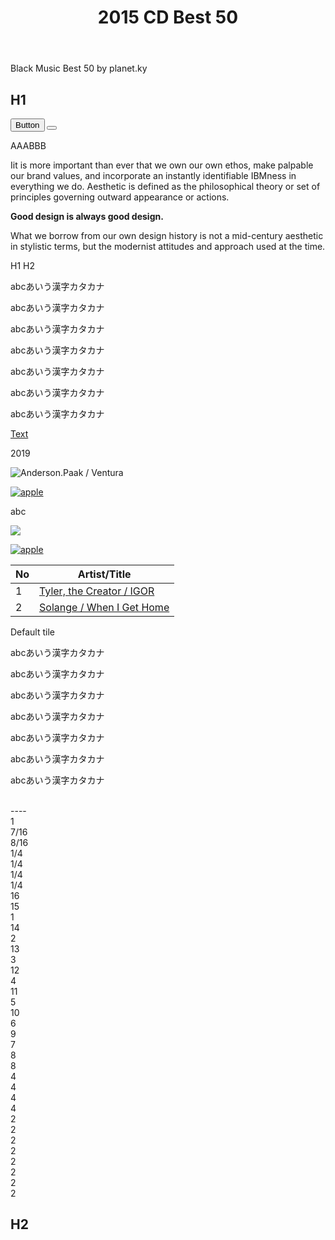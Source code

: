 ﻿---
title: 2015 CD Best 50
tabs: ["2019", "2018", "2017", "2016"]
description: 2018 Black Music Best 50 by planet.ky
---





<PageDescription>

Black Music Best 50 by planet.ky

</PageDescription>

<h2>H1</h2>
<Button renderIcon={Add16}>Button</Button>
<button>
  <Airplane aria-label="Add" />
</button>

<SliderJS value="4" />

AAA<Search16 />BBB

<Airplane />
<Add24 />

<Slider1 />

<Row>
<Column colMd={5} colLg={8}>

Iit is more important than ever that we own our own ethos, make palpable our brand values, and incorporate an instantly identifiable IBMness in everything we do.
Aesthetic is defined as the philosophical theory or set of principles governing outward appearance or actions.

</Column>
<Column colMd={2} colLg={3} offsetMd={1} offsetLg={1}>
<Aside aria-label="Example aside">

**Good design is always good design.**

What we borrow from our own design history is not a mid-century aesthetic in stylistic terms, but the modernist attitudes and approach used at the time.

</Aside>
<AnchorLinks small>
  <AnchorLink>H1</AnchorLink>
  <AnchorLink>H2</AnchorLink>
</AnchorLinks>
</Column>
</Row>

<p className="p100">abcあいう漢字カタカナ</p>
<p className="p200">abcあいう漢字カタカナ</p>
<p className="p300">abcあいう漢字カタカナ</p>
<p className="p400">abcあいう漢字カタカナ</p>
<p className="p500">abcあいう漢字カタカナ</p>
<p className="p600">abcあいう漢字カタカナ</p>
<p className="p700">abcあいう漢字カタカナ</p>

[Text](/2019)

<Link to="/best50/2019/">2019</Link>

![Anderson.Paak / Ventura](./planetkylogo.gif)

<Row>
<Column>

[![apple](../../images/badge.jpg)](https://apple.co/3hIiFfz)

abc

</Column>
</Row>

<a href="https://apple.co/3hIiFfz">
  <img src="../../images/badge.jpg" />
</a>

[![apple](../../images/badge.jpg)](https://apple.co/3hIiFfz)

<Title>2018 Black Music Best 50</Title>

| No  | Artist/Title                                                  |
| --- | ------------------------------------------------------------- |
| 1   | [Tyler, the Creator / IGOR](http://planetky.com/tyler4.htm)   |
| 2   | [Solange / When I Get Home](http://planetky.com/solange4.htm) |

<Tile>Default tile</Tile>

<Search id="search-1" placeHolderText="Search" />

<p className="p100">abcあいう漢字カタカナ</p>
<p className="p200">abcあいう漢字カタカナ</p>
<p className="p300">abcあいう漢字カタカナ</p>
<p className="p400">abcあいう漢字カタカナ</p>
<p className="p500">abcあいう漢字カタカナ</p>
<p className="p600">abcあいう漢字カタカナ</p>
<p className="p700">abcあいう漢字カタカナ</p>

<div className="some-container">
  <Slider
    hideTextInput
    ariaLabelInput="Label for slider value"
    id="slider"
    labelText="Soul  ---   hip-hop"
    max={metadata.maxValue}
    min={1}
    step={1}
    stepMuliplier={4}
    value={3}
  />
</div>
<br />
<a>----</a>
<div className="bx--grid bx--grid--full-width ">
  <div className="bx--row ">
    <div className="bx--col-lg-16 bx--left--border">1</div>
  </div>
  <div className="bx--row ">
    <div className="bx--col-md-4 bx--col-lg-7">7/16</div>
    <div className="bx--col-md-4 bx--offset-lg-1 bx--col-lg-8">8/16</div>
  </div>
  <div className="bx--row ">
    <div className="bx--col-md-4 bx--col-lg-4">1/4</div>
    <div className="bx--col-md-4 bx--col-lg-4">1/4</div>
    <div className="bx--col-md-4 bx--col-lg-4">1/4</div>
    <div className="bx--col-md-4 bx--col-lg-4">1/4</div>
  </div>
</div>
<div className="bx--grid">
  <div className="bx--row">
    <div className="bx--col-lg-16">16</div>
  </div>
  <div className="bx--row">
    <div className="bx--col-lg-15 bx--col-md-7 bx--col-sm-3">15</div>
    <div className="bx--col-sm-1 bx--col-md-1 bx--col-lg-1">1</div>
  </div>
  <div className="bx--row">
    <div className="bx--col-lg-14 bx--col-md-6">14</div>
    <div className="bx--col-lg-2 bx--col-md-2">2</div>
  </div>
  <div className="bx--row">
    <div className="bx--col-lg-13 bx--col-md-5">13</div>
    <div className="bx--col-lg-3 bx--col-md-3">3</div>
  </div>
  <div className="bx--row">
    <div className="bx--col-lg-12">12</div>
    <div className="bx--col-lg-4">4</div>
  </div>
  <div className="bx--row">
    <div className="bx--col-lg-11">11</div>
    <div className="bx--col-lg-5">5</div>
  </div>
  <div className="bx--row">
    <div className="bx--col-lg-10">10</div>
    <div className="bx--col-lg-6">6</div>
  </div>
  <div className="bx--row">
    <div className="bx--col-lg-9">9</div>
    <div className="bx--col-lg-7">7</div>
  </div>
  <div className="bx--row">
    <div className="bx--col-lg-8 bx--col-md-4 bx--col-sm-2">8</div>
    <div className="bx--col-lg-8 bx--col-md-4 bx--col-sm-2">8</div>
  </div>
  <div className="bx--row">
    <div className="bx--col-lg-4 bx--col-md-2 bx--col-sm-1">4</div>
    <div className="bx--col-lg-4 bx--col-md-2 bx--col-sm-1">4</div>
    <div className="bx--col-lg-4 bx--col-md-2 bx--col-sm-1">4</div>
    <div className="bx--col-lg-4 bx--col-md-2 bx--col-sm-1">4</div>
  </div>
  <div className="bx--row">
    <div className="bx--col-lg-2 bx--col-md-1">2</div>
    <div className="bx--col-lg-2 bx--col-md-1">2</div>
    <div className="bx--col-lg-2 bx--col-md-1">2</div>
    <div className="bx--col-lg-2 bx--col-md-1">2</div>
    <div className="bx--col-lg-2 bx--col-md-1">2</div>
    <div className="bx--col-lg-2 bx--col-md-1">2</div>
    <div className="bx--col-lg-2 bx--col-md-1">2</div>
    <div className="bx--col-lg-2 bx--col-md-1">2</div>
  </div>
</div>

<h2>H2</h2>
